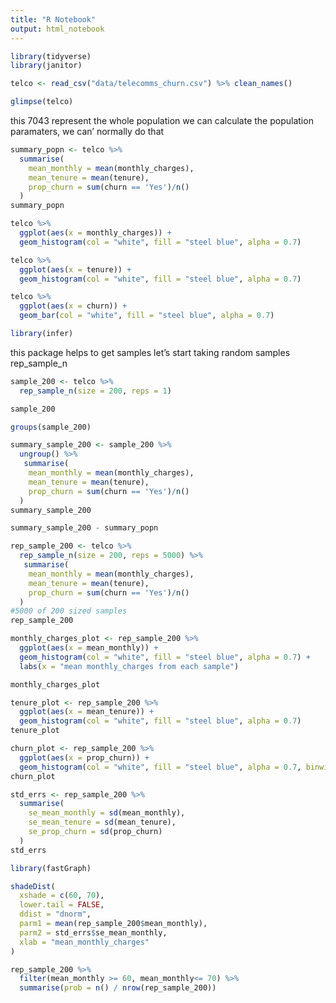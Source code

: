 ```yaml
---
title: "R Notebook"
output: html_notebook
---
```

```r
library(tidyverse)
library(janitor)
```

```r
telco <- read_csv("data/telecomms_churn.csv") %>% clean_names()
```
```r
glimpse(telco)
```

this 7043 represent the whole population 
we can calculate the population paramaters, we can' normally do that 
```r
summary_popn <- telco %>% 
  summarise(
    mean_monthly = mean(monthly_charges),
    mean_tenure = mean(tenure),
    prop_churn = sum(churn == 'Yes')/n()
  )
summary_popn
```
```r
telco %>%
  ggplot(aes(x = monthly_charges)) + 
  geom_histogram(col = "white", fill = "steel blue", alpha = 0.7)
```
```r
telco %>%
  ggplot(aes(x = tenure)) + 
  geom_histogram(col = "white", fill = "steel blue", alpha = 0.7)
```

```r
telco %>%
  ggplot(aes(x = churn)) + 
  geom_bar(col = "white", fill = "steel blue", alpha = 0.7)
```
```r
library(infer)
```
this package helps to get samples 
let's start taking random samples 
rep_sample_n
```r
sample_200 <- telco %>%
  rep_sample_n(size = 200, reps = 1)

sample_200
```


```r
groups(sample_200)
```
```r
summary_sample_200 <- sample_200 %>% 
  ungroup() %>% 
   summarise(
    mean_monthly = mean(monthly_charges),
    mean_tenure = mean(tenure),
    prop_churn = sum(churn == 'Yes')/n()
  )
summary_sample_200
```

```r
summary_sample_200 - summary_popn
```
```r
rep_sample_200 <- telco %>%
  rep_sample_n(size = 200, reps = 5000) %>% 
   summarise(
    mean_monthly = mean(monthly_charges),
    mean_tenure = mean(tenure),
    prop_churn = sum(churn == 'Yes')/n()
  )
#5000 of 200 sized samples 
rep_sample_200 
```


```r
monthly_charges_plot <- rep_sample_200 %>%
  ggplot(aes(x = mean_monthly)) + 
  geom_histogram(col = "white", fill = "steel blue", alpha = 0.7) +
  labs(x = "mean monthly_charges from each sample")

monthly_charges_plot
```

```r
tenure_plot <- rep_sample_200 %>%
  ggplot(aes(x = mean_tenure)) +
  geom_histogram(col = "white", fill = "steel blue", alpha = 0.7)
tenure_plot
```
```r
churn_plot <- rep_sample_200 %>%
  ggplot(aes(x = prop_churn)) +
  geom_histogram(col = "white", fill = "steel blue", alpha = 0.7, binwidth = 0.01) 
churn_plot
```
```r
std_errs <- rep_sample_200 %>%
  summarise(
    se_mean_monthly = sd(mean_monthly),
    se_mean_tenure = sd(mean_tenure),
    se_prop_churn = sd(prop_churn)
  )
std_errs
```
```r
library(fastGraph)
```

```r
shadeDist(
  xshade = c(60, 70), 
  lower.tail = FALSE, 
  ddist = "dnorm", 
  parm1 = mean(rep_sample_200$mean_monthly), 
  parm2 = std_errs$se_mean_monthly, 
  xlab = "mean_monthly_charges"
)
```
```r
rep_sample_200 %>%
  filter(mean_monthly >= 60, mean_monthly<= 70) %>%
  summarise(prob = n() / nrow(rep_sample_200))
```








